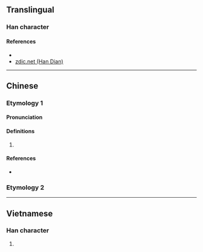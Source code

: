{{character info/new}}
==Translingual==

===Han character===
{{Han char|rn=85|rad=水|as=08|sn=11|four=|canj=EYTV|ids=⿰氵妾}}

====References====
* {{Han ref|kx=0628.300|dkj=17612|dj=1030.180|hdz=31659.060|uh=6DC1|ud=28097}}
* [http://www.zdic.net/z/1d/js/6DC1.htm zdic.net (Han Dian)]

----

==Chinese==
{{zh-forms}}

===Etymology 1===

====Pronunciation====
{{zh-pron
|m=qiè
|c=cip3
|mc=y
|oc=y
|ma=
|cat=pn
}}

====Definitions====
{{zh-hanzi}}

# {{n-g|The [[name]] of a [[river]].}}

====References====
* {{R:yue:Jyutping Database}}

===Etymology 2===
{{zh-see|潗|a}}

----

==Vietnamese==

===Han character===
{{vi-readings|rs=水08|hanviet=thiếp}}

# {{defn|lang=vi|sort=水08}}